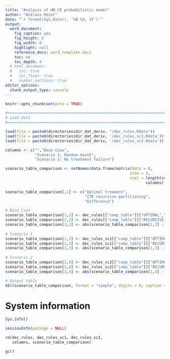 ```yaml
---
title: "Analysis of HB CE probabilistic model"
author: "Niklaus Meier"
date: "`r format(Sys.Date(), '%B %d, %Y')`"
output: 
  word_document:
    fig_caption: yes
    fig_height: 6
    fig_width: 8
    highlight: null
    reference_docx: word_template.docx
    toc: no
    toc_depth: 4
  # html_document:
  #   toc: true
  #   toc_float: true
  #   number_sections: true
editor_options: 
  chunk_output_type: console
---
```


<!-- Setup -->

```r

knitr::opts_chunk$set(echo = TRUE)

#===============================================================================
# Load data
#===============================================================================

load(file = paste0(directories$dir_dat_deriv, "/dec_rules.Rdata"))
load(file = paste0(directories$dir_dat_deriv, '/dec_rules_sc1.Rdata'))
load(file = paste0(directories$dir_dat_deriv, '/dec_rules_sc2.Rdata'))

```

\newpage

```r

columns <- c("","Base Case", 
             "Scenario 1: Random death", 
             "Scenario 2: No treatment failure")

scenario_table_comparison <- setNames(data.frame(matrix(data = 0,
                                                       nrow = 3,
                                                       ncol = length(columns))), 
                                                              columns)

scenario_table_comparison[,1] <- c("Optimal treament", 
                                   "ITR recursive partitioning",
                                   "Difference")

# Base Case
scenario_table_comparison[1,2] <- dec_rules[["comp_table"]]["OPTIMAL","NMB"]
scenario_table_comparison[2,2] <- dec_rules[["comp_table"]]["RECURSIVE_PARTITIONING","NMB"]
scenario_table_comparison[3,2] <- abs(scenario_table_comparison[1,2] - scenario_table_comparison[2,2]) 
  
# Scenario 1
scenario_table_comparison[1,3] <- dec_rules_sc1[["comp_table"]]["OPTIMAL","NMB"]
scenario_table_comparison[2,3] <- dec_rules_sc1[["comp_table"]]["RECURSIVE_PARTITIONING","NMB"]
scenario_table_comparison[3,3] <- abs(scenario_table_comparison[1,3] - scenario_table_comparison[2,3]) 
  
# Scenario 2
scenario_table_comparison[1,4] <- dec_rules_sc2[["comp_table"]]["OPTIMAL","NMB"]
scenario_table_comparison[2,4] <- dec_rules_sc2[["comp_table"]]["RECURSIVE_PARTITIONING","NMB"]  
scenario_table_comparison[3,4] <- abs(scenario_table_comparison[1,4] - scenario_table_comparison[2,4]) 

# Output table
kbl(scenario_table_comparison, format = "simple", digits = 0, caption = "Comparison between base case and two scenarios in terms of Net monetary benefit")

```

\newpage

# System information

```r

Sys.info()

sessionInfo(package = NULL)

```

```r

rm(dec_rules, dec_rules_sc1, dec_rules_sc2, 
   columns, scenario_table_comparison)

gc()

```